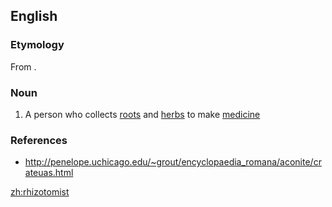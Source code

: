 ==English==

===Etymology===
From {{suffix|rhizotomy|ist}}.

===Noun===
{{en-noun}}

# {{context|obsolete|lang=en}} A person who collects [[root]]s and [[herb]]s to make [[medicine]]

===References===
* http://penelope.uchicago.edu/~grout/encyclopaedia_romana/aconite/crateuas.html

[[zh:rhizotomist]]